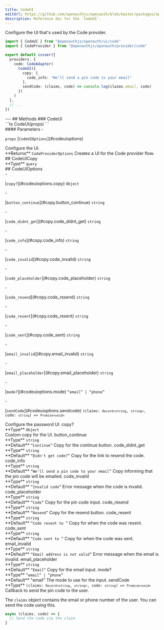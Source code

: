 ```yaml
---
title: CodeUI
editUrl: https://github.com/openauthjs/openauth/blob/master/packages/openauth/src/ui/code.tsx
description: Reference doc for the `CodeUI`.
---
```



<div class="tsdoc">
<Section type="about">
Configure the UI that's used by the Code provider.

```ts {1,7-12}
import { CodeUI } from "@openauthjs/openauth/ui/code"
import { CodeProvider } from "@openauthjs/openauth/provider/code"

export default issuer({
  providers: {
    code: CodeAdapter(
      CodeUI({
        copy: {
          code_info: "We'll send a pin code to your email"
        },
        sendCode: (claims, code) => console.log(claims.email, code)
      })
    )
  },
  // ...
})
```
</Section>
---
## Methods
### CodeUI
<Segment>
<Section type="signature">
```ts
CodeUI(props)
```
</Section>
<Section type="parameters">
#### Parameters
- <p><code class="key">props</code> [<code class="type">CodeUIOptions</code>](#codeuioptions)</p>
Configure the UI.
</Section>
<InlineSection>
**Returns** <code class="type">CodeProviderOptions</code>
</InlineSection>
Creates a UI for the Code provider flow.
</Segment>
## CodeUICopy
<Segment>
<Section type="parameters">
<InlineSection>
**Type** <code class="primitive">query</code>
</InlineSection>
</Section>
</Segment>
## CodeUIOptions
<Segment>
<Section type="parameters">
- <p>[<code class="key">copy?</code>](#codeuioptions.copy) <code class="primitive">Object</code></p>
  - <p>[<code class="key">button_continue</code>](#copy.button_continue) <code class="primitive">string</code></p>
  - <p>[<code class="key">code_didnt_get</code>](#copy.code_didnt_get) <code class="primitive">string</code></p>
  - <p>[<code class="key">code_info</code>](#copy.code_info) <code class="primitive">string</code></p>
  - <p>[<code class="key">code_invalid</code>](#copy.code_invalid) <code class="primitive">string</code></p>
  - <p>[<code class="key">code_placeholder</code>](#copy.code_placeholder) <code class="primitive">string</code></p>
  - <p>[<code class="key">code_resend</code>](#copy.code_resend) <code class="primitive">string</code></p>
  - <p>[<code class="key">code_resent</code>](#copy.code_resent) <code class="primitive">string</code></p>
  - <p>[<code class="key">code_sent</code>](#copy.code_sent) <code class="primitive">string</code></p>
  - <p>[<code class="key">email_invalid</code>](#copy.email_invalid) <code class="primitive">string</code></p>
  - <p>[<code class="key">email_placeholder</code>](#copy.email_placeholder) <code class="primitive">string</code></p>
- <p>[<code class="key">mode?</code>](#codeuioptions.mode) <code class="symbol">&ldquo;</code><code class="primitive">email</code><code class="symbol">&rdquo;</code><code class="symbol"> | </code><code class="symbol">&ldquo;</code><code class="primitive">phone</code><code class="symbol">&rdquo;</code></p>
- <p>[<code class="key">sendCode</code>](#codeuioptions.sendcode) <code class="primitive">(claims: <code class="primitive">Record</code><code class="symbol">&lt;</code><code class="primitive">string</code>, <code class="primitive">string</code><code class="symbol">&gt;</code>, code: <code class="primitive">string</code>) => <code class="primitive">Promise</code><code class="symbol">&lt;</code><code class="primitive">void</code><code class="symbol">&gt;</code></code></p>
</Section>
Configure the password UI.
</Segment>
<NestedTitle id="codeuioptions.copy" Tag="h4" parent="CodeUIOptions.">copy?</NestedTitle>
<Segment>
<Section type="parameters">
<InlineSection>
**Type** <code class="primitive">Object</code>
</InlineSection>
</Section>
Custom copy for the UI.
</Segment>
<NestedTitle id="copy.button_continue" Tag="h5" parent="CodeUIOptions.copy.">button_continue</NestedTitle>
<Segment>
<Section type="parameters">
<InlineSection>
**Type** <code class="primitive">string</code>
</InlineSection>
</Section>

<InlineSection>
**Default** <code class="symbol">&ldquo;</code><code class="primitive">Continue</code><code class="symbol">&rdquo;</code>
</InlineSection>
Copy for the continue button.
</Segment>
<NestedTitle id="copy.code_didnt_get" Tag="h5" parent="CodeUIOptions.copy.">code_didnt_get</NestedTitle>
<Segment>
<Section type="parameters">
<InlineSection>
**Type** <code class="primitive">string</code>
</InlineSection>
</Section>

<InlineSection>
**Default** <code class="symbol">&ldquo;</code><code class="primitive">Didn't get code?</code><code class="symbol">&rdquo;</code>
</InlineSection>
Copy for the link to resend the code.
</Segment>
<NestedTitle id="copy.code_info" Tag="h5" parent="CodeUIOptions.copy.">code_info</NestedTitle>
<Segment>
<Section type="parameters">
<InlineSection>
**Type** <code class="primitive">string</code>
</InlineSection>
</Section>

<InlineSection>
**Default** <code class="symbol">&ldquo;</code><code class="primitive">We'll send a pin code to your email</code><code class="symbol">&rdquo;</code>
</InlineSection>
Copy informing that the pin code will be emailed.
</Segment>
<NestedTitle id="copy.code_invalid" Tag="h5" parent="CodeUIOptions.copy.">code_invalid</NestedTitle>
<Segment>
<Section type="parameters">
<InlineSection>
**Type** <code class="primitive">string</code>
</InlineSection>
</Section>

<InlineSection>
**Default** <code class="symbol">&ldquo;</code><code class="primitive">Invalid code</code><code class="symbol">&rdquo;</code>
</InlineSection>
Error message when the code is invalid.
</Segment>
<NestedTitle id="copy.code_placeholder" Tag="h5" parent="CodeUIOptions.copy.">code_placeholder</NestedTitle>
<Segment>
<Section type="parameters">
<InlineSection>
**Type** <code class="primitive">string</code>
</InlineSection>
</Section>

<InlineSection>
**Default** <code class="symbol">&ldquo;</code><code class="primitive">Code</code><code class="symbol">&rdquo;</code>
</InlineSection>
Copy for the pin code input.
</Segment>
<NestedTitle id="copy.code_resend" Tag="h5" parent="CodeUIOptions.copy.">code_resend</NestedTitle>
<Segment>
<Section type="parameters">
<InlineSection>
**Type** <code class="primitive">string</code>
</InlineSection>
</Section>

<InlineSection>
**Default** <code class="symbol">&ldquo;</code><code class="primitive">Resend</code><code class="symbol">&rdquo;</code>
</InlineSection>
Copy for the resend button.
</Segment>
<NestedTitle id="copy.code_resent" Tag="h5" parent="CodeUIOptions.copy.">code_resent</NestedTitle>
<Segment>
<Section type="parameters">
<InlineSection>
**Type** <code class="primitive">string</code>
</InlineSection>
</Section>

<InlineSection>
**Default** <code class="symbol">&ldquo;</code><code class="primitive">Code resent to </code><code class="symbol">&rdquo;</code>
</InlineSection>
Copy for when the code was resent.
</Segment>
<NestedTitle id="copy.code_sent" Tag="h5" parent="CodeUIOptions.copy.">code_sent</NestedTitle>
<Segment>
<Section type="parameters">
<InlineSection>
**Type** <code class="primitive">string</code>
</InlineSection>
</Section>

<InlineSection>
**Default** <code class="symbol">&ldquo;</code><code class="primitive">Code sent to </code><code class="symbol">&rdquo;</code>
</InlineSection>
Copy for when the code was sent.
</Segment>
<NestedTitle id="copy.email_invalid" Tag="h5" parent="CodeUIOptions.copy.">email_invalid</NestedTitle>
<Segment>
<Section type="parameters">
<InlineSection>
**Type** <code class="primitive">string</code>
</InlineSection>
</Section>

<InlineSection>
**Default** <code class="symbol">&ldquo;</code><code class="primitive">Email address is not valid</code><code class="symbol">&rdquo;</code>
</InlineSection>
Error message when the email is invalid.
</Segment>
<NestedTitle id="copy.email_placeholder" Tag="h5" parent="CodeUIOptions.copy.">email_placeholder</NestedTitle>
<Segment>
<Section type="parameters">
<InlineSection>
**Type** <code class="primitive">string</code>
</InlineSection>
</Section>

<InlineSection>
**Default** <code class="symbol">&ldquo;</code><code class="primitive">Email</code><code class="symbol">&rdquo;</code>
</InlineSection>
Copy for the email input.
</Segment>
<NestedTitle id="codeuioptions.mode" Tag="h4" parent="CodeUIOptions.">mode?</NestedTitle>
<Segment>
<Section type="parameters">
<InlineSection>
**Type** <code class="symbol">&ldquo;</code><code class="primitive">email</code><code class="symbol">&rdquo;</code><code class="symbol"> | </code><code class="symbol">&ldquo;</code><code class="primitive">phone</code><code class="symbol">&rdquo;</code>
</InlineSection>
</Section>

<InlineSection>
**Default** "email"
</InlineSection>
The mode to use for the input.
</Segment>
<NestedTitle id="codeuioptions.sendcode" Tag="h4" parent="CodeUIOptions.">sendCode</NestedTitle>
<Segment>
<Section type="parameters">
<InlineSection>
**Type** <code class="primitive">(claims: <code class="primitive">Record</code><code class="symbol">&lt;</code><code class="primitive">string</code>, <code class="primitive">string</code><code class="symbol">&gt;</code>, code: <code class="primitive">string</code>) => <code class="primitive">Promise</code><code class="symbol">&lt;</code><code class="primitive">void</code><code class="symbol">&gt;</code></code>
</InlineSection>
</Section>
Callback to send the pin code to the user.

The `claims` object contains the email or phone number of the user. You can send the code
using this.
```ts
async (claims, code) => {
  // Send the code via the claim
}
```
</Segment>
</div>